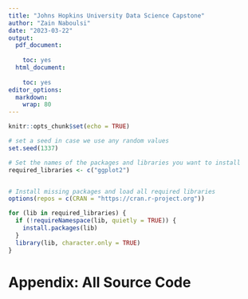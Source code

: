 ```yaml
---
title: "Johns Hopkins University Data Science Capstone"
author: "Zain Naboulsi"
date: "2023-03-22"
output:
  pdf_document:
    
    toc: yes
  html_document:
    
    toc: yes
editor_options: 
  markdown: 
    wrap: 80
---
```

```r
knitr::opts_chunk$set(echo = TRUE)
```

```r
# set a seed in case we use any random values
set.seed(1337)

# Set the names of the packages and libraries you want to install
required_libraries <- c("ggplot2")


# Install missing packages and load all required libraries
options(repos = c(CRAN = "https://cran.r-project.org"))

for (lib in required_libraries) {
  if (!requireNamespace(lib, quietly = TRUE)) {
    install.packages(lib)
  }
  library(lib, character.only = TRUE)
}

```


\newpage
# Appendix: All Source Code

```r
```
